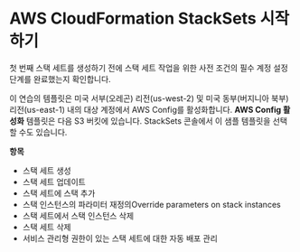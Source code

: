 # AWS CloudFormation StackSets 시작하기

첫 번째 스택 세트를 생성하기 전에 스택 세트 작업을 위한 사전 조건의 필수 계정 설정 단계를 완료했는지 확인합니다.

이 연습의 템플릿은 미국 서부(오레곤) 리전(us-west-2) 및 미국 동부(버지니아 북부) 리전(us-east-1) 내의 대상 계정에서 AWS Config를 활성화합니다. **AWS Config 활성화** 템플릿은 다음 S3 버킷에 있습니다. StackSets 콘솔에서 이 샘플 템플릿을 선택할 수도 있습니다.

**항목**

- 스택 세트 생성
- 스택 세트 업데이트
- 스택 세트에 스택 추가
- 스택 인스턴스의 파라미터 재정의Override parameters on stack instances
- 스택 세트에서 스택 인스턴스 삭제
- 스택 세트 삭제
- 서비스 관리형 권한이 있는 스택 세트에 대한 자동 배포 관리

